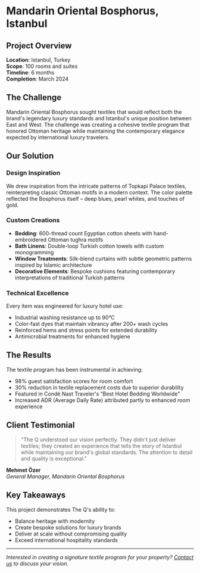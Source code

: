 
# Mandarin Oriental Bosphorus, Istanbul

## Project Overview

**Location**: Istanbul, Turkey  
**Scope**: 100 rooms and suites  
**Timeline**: 6 months  
**Completion**: March 2024  

## The Challenge

Mandarin Oriental Bosphorus sought textiles that would reflect both the brand's legendary luxury standards and Istanbul's unique position between East and West. The challenge was creating a cohesive textile program that honored Ottoman heritage while maintaining the contemporary elegance expected by international luxury travelers.

## Our Solution

### Design Inspiration
We drew inspiration from the intricate patterns of Topkapi Palace textiles, reinterpreting classic Ottoman motifs in a modern context. The color palette reflected the Bosphorus itself – deep blues, pearl whites, and touches of gold.

### Custom Creations
- **Bedding**: 600-thread count Egyptian cotton sheets with hand-embroidered Ottoman tughra motifs
- **Bath Linens**: Double-loop Turkish cotton towels with custom monogramming
- **Window Treatments**: Silk-blend curtains with subtle geometric patterns inspired by Islamic architecture
- **Decorative Elements**: Bespoke cushions featuring contemporary interpretations of traditional Turkish patterns

### Technical Excellence
Every item was engineered for luxury hotel use:
- Industrial washing resistance up to 90°C
- Color-fast dyes that maintain vibrancy after 200+ wash cycles
- Reinforced hems and stress points for extended durability
- Antimicrobial treatments for enhanced hygiene

## The Results

The textile program has been instrumental in achieving:
- 98% guest satisfaction scores for room comfort
- 30% reduction in textile replacement costs due to superior durability
- Featured in Condé Nast Traveler's "Best Hotel Bedding Worldwide"
- Increased ADR (Average Daily Rate) attributed partly to enhanced room experience

## Client Testimonial

> "The Q understood our vision perfectly. They didn't just deliver textiles; they created an experience that tells the story of Istanbul while maintaining our brand's global standards. The attention to detail and quality is exceptional."

**Mehmet Özer**  
*General Manager, Mandarin Oriental Bosphorus*

## Key Takeaways

This project demonstrates The Q's ability to:
- Balance heritage with modernity
- Create bespoke solutions for luxury brands
- Deliver at scale without compromising quality
- Exceed international hospitality standards

---

*Interested in creating a signature textile program for your property? [Contact us](/contact) to discuss your vision.*